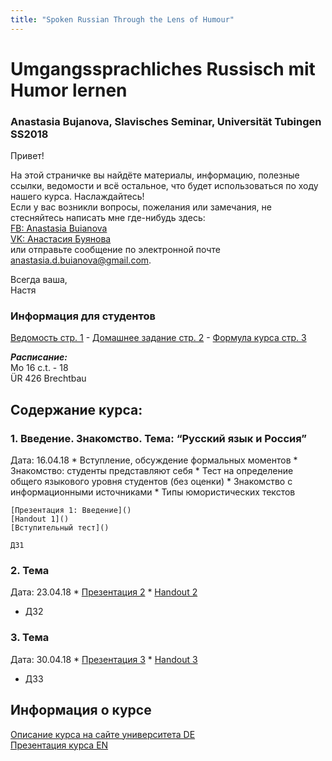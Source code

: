 ```yaml
---
title: "Spoken Russian Through the Lens of Humour"
--- 
```


# Umgangssprachliches Russisch mit Humor lernen
### Anastasia Bujanova, Slavisches Seminar, Universität Tubingen SS2018

Привет!

На этой страничке вы найдёте материалы, информацию, полезные ссылки, ведомости и всё остальное, что будет использоваться по ходу нашего курса. Наслаждайтесь!  
Если у вас возникли вопросы, пожелания или замечания, не стесняйтесь написать мне где-нибудь здесь:  
[FB: Anastasia Buianova](https://www.facebook.com/anastasia.buianova)  
[VK: Анастасия Буянова](https://vk.com/anaesthesiabuianova)  
или отправьте сообщение по электронной почте [anastasia.d.buianova@gmail.com](anastasia.d.buianova@gmail.com).

Всегда ваша,  
Настя

### Информация для студентов

[Ведомость стр. 1](https://docs.google.com/spreadsheets/d/1tdinptxIFDalAQa3iHYhIRKybBKyOelF3qSb4YBjzXc/edit#gid=1748941722) - [Домашнее задание стр. 2](https://docs.google.com/spreadsheets/d/1tdinptxIFDalAQa3iHYhIRKybBKyOelF3qSb4YBjzXc/edit#gid=0) - [Формула курса стр. 3](https://docs.google.com/spreadsheets/d/1tdinptxIFDalAQa3iHYhIRKybBKyOelF3qSb4YBjzXc/edit#gid=163382033)

***Расписание:***  
Mo 16 c.t. - 18  
ÜR 426 Brechtbau



## Содержание курса:
### 1. Введение. Знакомство. Тема: "Русский язык и Россия"
Дата: 16.04.18
  * Вступление, обсуждение формальных моментов
  * Знакомство: студенты представляют себя 
  * Тест на определение общего языкового уровня студентов (без оценки)
  * Знакомство с информационными источниками
  * Типы юмористических текстов
  

    [Презентация 1: Введение]() 
    [Handout 1]() 
    [Вступительный тест]()
   
    ДЗ1


### 2. Тема  
Дата: 23.04.18 
   * [Презентация 2]() 
   * [Handout 2]() 
   
   * ДЗ2

### 3. Тема  
Дата: 30.04.18 
   * [Презентация 3]() 
   * [Handout 3]() 
   
   * ДЗ3





## Информация о курсе


[Описание курса на сайте университета DE](https://campus.verwaltung.uni-tuebingen.de/lsfpublic/rds?state=verpublish&status=init&vmfile=no&publishid=169495&moduleCall=webInfo&publishConfFile=webInfo&publishSubDir=veranstaltung&noDBAction=y&init=y)  
[Презентация курса EN]()
